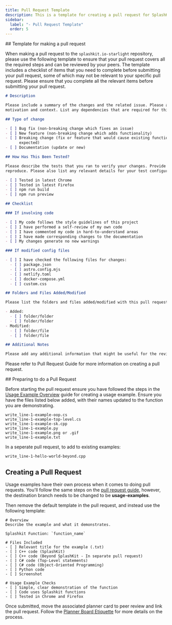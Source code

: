 ```yaml
---
title: Pull Request Template
description: This is a template for creating a pull request for SplashKit Website.
sidebar:
  label: "- Pull Request Template"
  order: 5
---
```



<Tabs>
<TabItem label="Core/WebDev">
## Template for making a pull request

When making a pull request to the `splashkit.io-starlight` repository, please use the following
template to ensure that your pull request covers all the required steps and can be reviewed by your
peers. The template includes a checklist of items that you need to complete before submitting your
pull request, some of which may not be relevant to your specific pull request. Please ensure that
you complete all the relevant items before submitting your pull request.

```markdown
# Description

Please include a summary of the changes and the related issue. Please also include relevant
motivation and context. List any dependencies that are required for this change.

## Type of change

- [ ] Bug fix (non-breaking change which fixes an issue)
- [ ] New feature (non-breaking change which adds functionality)
- [ ] Breaking change (fix or feature that would cause existing functionality to not work as
      expected)
- [ ] Documentation (update or new)

## How Has This Been Tested?

Please describe the tests that you ran to verify your changes. Provide instructions so we can
reproduce. Please also list any relevant details for your test configuration.

- [ ] Tested in latest Chrome
- [ ] Tested in latest Firefox
- [ ] npm run build
- [ ] npm run preview

## Checklist

### If involving code

- [ ] My code follows the style guidelines of this project
- [ ] I have performed a self-review of my own code
- [ ] I have commented my code in hard-to-understand areas
- [ ] I have made corresponding changes to the documentation
- [ ] My changes generate no new warnings

### If modified config files

- [ ] I have checked the following files for changes:
  - [ ] package.json
  - [ ] astro.config.mjs
  - [ ] netlify.toml
  - [ ] docker-compose.yml
  - [ ] custom.css

## Folders and Files Added/Modified

Please list the folders and files added/modified with this pull request.

- Added:
  - [ ] folder/folder
  - [ ] folder/folder
- Modified:
  - [ ] folder/file
  - [ ] folder/file

## Additional Notes

Please add any additional information that might be useful for the reviewers.
```

Please refer to Pull Request Guide for more information on creating a pull request.

</TabItem>
<TabItem label="Usage Example">
## Preparing to do a Pull Request

Before starting the pull request ensure you have followed the steps in the
[Usage Example Overview](/products/splashkit/documentation/splashkit-website/usage-examples/01-overview)
guide for creating a usage example. Ensure you have the files listed below added, with their names
updated to the function you are demonstrating.

```plaintext
write_line-1-example-oop.cs
write_line-1-example-top-level.cs
write_line-1-example-sk.cpp
write_line-1-example.py
write_line-1-example.png or .gif
write_line-1-example.txt
```

In a seperate pull request, to add to existing examples:

```plaintext
write_line-1-hello-world-beyond.cpp
```

## Creating a Pull Request

Usage examples have their own process when it comes to doing pull requests. You'll follow the same
steps on the [pull request guide](/products/splashkit/04-pull-request), however, the destination
branch needs to be changed to be **usage-examples**.

Then remove the default template in the pull request, and instead use the following template:

```shell
# Overview
Describe the example and what it demonstrates.

Splashkit Function: `function_name`

# Files Included
- [ ] Relevant title for the example (.txt)
- [ ] C++ code (SplashKit)
- [ ] C++ code (Beyond SplashKit - In separate pull request)
- [ ] C# code (Top-Level statements)
- [ ] C# code (Object-Oriented Programming)
- [ ] Python code
- [ ] Screenshot

# Usage Example Checks
- [ ] Simple, clear demonstration of the function
- [ ] Code uses Splashkit functions
- [ ] Tested in Chrome and Firefox
```

Once submitted, move the associated planner card to peer review and link the pull request. Follow
the [Planner Board Etiquette](/products/splashkit/07-planner-board) for more details on the process.

</TabItem>
</Tabs>

